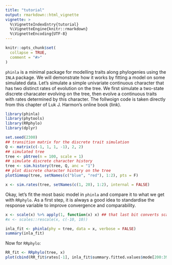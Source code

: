 ```yaml
---
title: "tutorial"
output: rmarkdown::html_vignette
vignette: >
  %\VignetteIndexEntry{tutorial}
  %\VignetteEngine{knitr::rmarkdown}
  %\VignetteEncoding{UTF-8}
---
```


```r
knitr::opts_chunk$set(
  collapse = TRUE,
  comment = "#>"
)
```

`phinla` is a minimal package for modelling traits along phylogenies using the `INLA` package. We will demonstrate how it works by fitting a model on some simulated data. Let's simulate a simple univariate continuous character that has two distinct rates of evolution on the tree. We first simulate a two-state discrete characater evolving on the tree, then evolve a continuous traits with rates determined by this character. The follwoign code is taken directly from this chapter of Luk J. Harmon's online book (link).

```r
library(phinla)
library(phytools)
library(RRphylo)
library(dplyr)

set.seed(2300)
## transition matrix for the discrete trait simulation
Q <- matrix(c(-1, 1, 1, -1), 2, 2)
## simulated tree
tree <- pbtree(n = 100, scale = 1)
## simulate discrete character history
tree <- sim.history(tree, Q, anc = "1")
## plot discrete character history on the tree
plotSimmap(tree, setNames(c("blue", "red"), 1:2), pts = F)

x <- sim.rates(tree, setNames(c(1, 20), 1:2), internal = FALSE)
```
Okay, let's fit the most basic model in `phinla` and compare it to what we get with `RRphylo`. As a first step, it is always a good idea to standardise the response variable to improve convergence and comparability.

```r
x <- scale(x) %>% apply(1, function(x) x) ## that last bit converts scaled matrix back to vector
#x <- scales::rescale(x, c(-10, 10))

inla_fit <- phinla(phy = tree, data = x, verbose = FALSE)
summary(inla_fit)

```
Now for `RRphylo`:

```r
RR_fit <- RRphylo(tree, x)
plot(cbind(RR_fit$rates[-1], inla_fit$summary.fitted.values$mode[200:397]))
```
